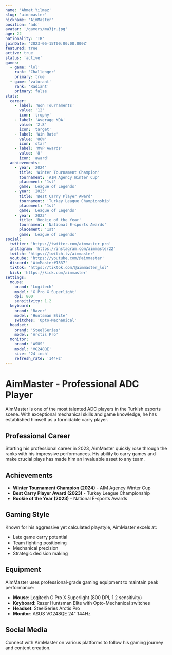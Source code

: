 ```yaml
---
name: 'Ahmet Yılmaz'
slug: 'aim-master'
nickname: 'AimMaster'
position: 'adc'
avatar: '/gamers/ma3jr.jpg'
age: 22
nationality: 'TR'
joinDate: '2023-06-15T00:00:00.000Z'
featured: true
active: true
status: 'active'
games:
  - game: 'lol'
    rank: 'Challenger'
    primary: true
  - game: 'valorant'
    rank: 'Radiant'
    primary: false
stats:
  career:
    - label: 'Won Tournaments'
      value: '12'
      icon: 'trophy'
    - label: 'Average KDA'
      value: '2.8'
      icon: 'target'
    - label: 'Win Rate'
      value: '86%'
      icon: 'star'
    - label: 'MVP Awards'
      value: '8'
      icon: 'award'
  achievements:
    - year: '2024'
      title: 'Winter Tournament Champion'
      tournament: 'AIM Agency Winter Cup'
      placement: '1st'
      game: 'League of Legends'
    - year: '2023'
      title: 'Best Carry Player Award'
      tournament: 'Turkey League Championship'
      placement: '1st'
      game: 'League of Legends'
    - year: '2023'
      title: 'Rookie of the Year'
      tournament: 'National E-sports Awards'
      placement: '1st'
      game: 'League of Legends'
social:
  twitter: 'https://twitter.com/aimmaster_pro'
  instagram: 'https://instagram.com/aimmaster22'
  twitch: 'https://twitch.tv/aimmaster'
  youtube: 'https://youtube.com/@aimmaster'
  discord: 'AimMaster#1337'
  tiktok: 'https://tiktok.com/@aimmaster_lol'
  kick: 'https://kick.com/aimmaster'
settings:
  mouse:
    brand: 'Logitech'
    model: 'G Pro X Superlight'
    dpi: 800
    sensitivity: 1.2
  keyboard:
    brand: 'Razer'
    model: 'Huntsman Elite'
    switches: 'Opto-Mechanical'
  headset:
    brand: 'SteelSeries'
    model: 'Arctis Pro'
  monitor:
    brand: 'ASUS'
    model: 'VG248QE'
    size: '24 inch'
    refresh_rate: '144Hz'
---
```


# AimMaster - Professional ADC Player

AimMaster is one of the most talented ADC players in the Turkish esports scene. With exceptional mechanical skills and game knowledge, he has established himself as a formidable carry player.

## Professional Career

Starting his professional career in 2023, AimMaster quickly rose through the ranks with his impressive performances. His ability to carry games and make crucial plays has made him an invaluable asset to any team.

## Achievements

- **Winter Tournament Champion (2024)** - AIM Agency Winter Cup
- **Best Carry Player Award (2023)** - Turkey League Championship
- **Rookie of the Year (2023)** - National E-sports Awards

## Gaming Style

Known for his aggressive yet calculated playstyle, AimMaster excels at:

- Late game carry potential
- Team fighting positioning
- Mechanical precision
- Strategic decision making

## Equipment

AimMaster uses professional-grade gaming equipment to maintain peak performance:

- **Mouse**: Logitech G Pro X Superlight (800 DPI, 1.2 sensitivity)
- **Keyboard**: Razer Huntsman Elite with Opto-Mechanical switches
- **Headset**: SteelSeries Arctis Pro
- **Monitor**: ASUS VG248QE 24" 144Hz

## Social Media

Connect with AimMaster on various platforms to follow his gaming journey and content creation.
